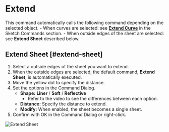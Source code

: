 
# Extend

<Reference shortcut="" command="Extend" button="" />

This command automatically calls the following command depending on the selected object.
    - When curves are selected: see [**Extend Curve**](../sketch/extend) in the Sketch Commands section.
    - When outside edges of the sheet are selected: see **Extend Sheet** described below.

## Extend Sheet [#extend-sheet]

1. Select a outside edges of the sheet you want to extend.
2. When the outside edges are selected, the default command, **Extend Sheet**, is automatically executed.
3. Move the yellow dot to specify the distance.
4. Set the options in the Command Dialog.
    - **Shape:** **Liner** /  **Soft** /  **Reflective**
        - Refer to the video to see the differences between each option.
    - **Distance:** Specify the distance to extend.
    - **Modify:** When enabled, the sheet becomes a single sheet.
5. Confirm with OK in the Command Dialog or right-click.

![Extend Sheet](/img/extend-sheet.gif)



